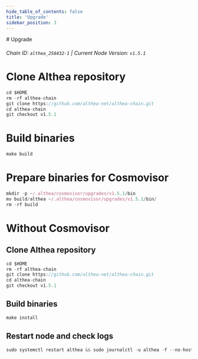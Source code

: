 ```yaml
---
hide_table_of_contents: false
title: 'Upgrade'
sidebar_position: 3
---
```


<div class="h1-with-icon icon-althea">
  # Upgrade
</div>

###### Chain ID: `althea_258432-1` | Current Node Version: `v1.5.1`

# Clone Althea repository

```js
cd $HOME
rm -rf althea-chain
git clone https://github.com/althea-net/althea-chain.git
cd althea-chain
git checkout v1.5.1
```

# Build binaries

```js
make build
```

# Prepare binaries for Cosmovisor

```js
mkdir -p ~/.althea/cosmovisor/upgrades/v1.5.1/bin
mv build/althea ~/.althea/cosmovisor/upgrades/v1.5.1/bin/
rm -rf build
```

# Without Cosmovisor

## Clone Althea repository

```js
cd $HOME
rm -rf althea-chain
git clone https://github.com/althea-net/althea-chain.git
cd althea-chain
git checkout v1.5.1
```

## Build binaries

```js
make install
```

## Restart node and check logs

```js
sudo systemctl restart althea && sudo journalctl -u althea -f --no-hostname -o cat
```
